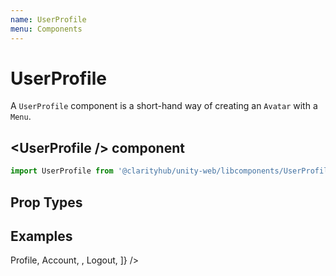```yaml
---
name: UserProfile
menu: Components
---
```



# UserProfile

A `UserProfile` component is a short-hand way of creating an
`Avatar` with a `Menu`.

## \<UserProfile /\> component

```js
import UserProfile from '@clarityhub/unity-web/libcomponents/UserProfile';
```

## Prop Types

<PropsTable of={UserProfile} />

## Examples

<Playground>
    <UserProfile
        avatarUrl="/public/ivan-avatar.png"
        avatarFallbackUrl="/public/avatar-placeholder.png"
        menuItems={[
            <MenuItem>Profile</MenuItem>,
            <MenuItem>Account</MenuItem>,
            <MenuItemDivider />,
            <MenuItem>Logout</MenuItem>,
        ]}
    />
</Playground>